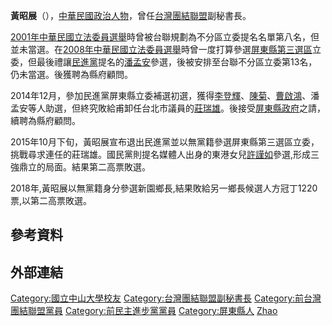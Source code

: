 {{BLPsources|time=2021-04-11T18:47:09+00:00}}
{{Infobox officeholder
|姓名=黃昭展
|圖像=第九屆立法委員選舉候選人黃昭展.png
|圖像大小=210px
|圖像說明=
|now=中華民國政治人士 
|period=
|sex=男 
|nationality={{ROC}}
|native place=[[台灣|台灣]][[屏東縣|屏東縣]]
|date of birth={{TWN}}[[屏東縣|屏東縣]]
|party={{Unbulleted list|{{Nonp}}（2015年10月－）|{{DPP}}（2012年－2015年10月）{{R|news1}}|{{TSU}}（2001年－2012年4月）}}
|place of birth=
|educate=
*屏東縣新園國中
*高雄市立高雄高級中學
*國立政治大學統計學系學士
*國立中山大學高階公共政策研究所
| past = 
*行政院政務顧問
*高雄市復興國小家長會長
*高雄市獅甲國中家長會長
*高雄市朝陽[[扶輪社|扶輪社]]創社社長
*台聯高雄市北區黨部主任委員
*2001年台聯立委南台灣指揮中心主任
*2002年台聯高雄選戰中心主任
*2004牽手護台灣高雄北區總指揮
*台聯中央黨部副秘書長（2012年1月）
*台聯南部辦公室主任
*高雄市人文關懷協會理事長
*台灣消費者保護協會副理事長
*高雄市各級學校家長協會理事
*高雄市屏東同鄉會常務理事
*屏東縣李登輝之友會常務監事
*屏東縣慈懷慈善會首席顧問
*塩洲國小家長會首席顧問
*屏東縣國武術總會首席顧問
*屏東縣沿海救難協會終身榮譽顧問
*中華民國拳擊協會顧問
*屏東縣慈恩協會顧問
*屏東縣造船業職業工會顧問
*屏東縣船舶修理業職業工會顧問
*屏東縣漁業文化促進協會顧問
*屏東縣人文關懷協會顧問
*屏東縣慈愛慈善會顧問
*屏東縣清水慈善會顧問
*屏東縣興心慈善會顧問
*屏東縣新園鄉港龍宮顧問
*東港鎮嘉蓮社區祥和促進會顧問
*東港鎮朝隆聖堂慈善會顧問 
}}
'''黃昭展'''（{{Bd|1956年|3月20日}}），[[中華民國|中華民國]][[政治人物|政治人物]]，曾任[[台灣團結聯盟|台灣團結聯盟]]副秘書長。

[[2001年中華民國立法委員選舉|2001年中華民國立法委員選舉]]時曾被台聯規劃為不分區立委提名名單第八名，但並未當選。在[[2008年中華民國立法委員選舉|2008年中華民國立法委員選舉]]時曾一度打算參選[[屏東縣第三選區|屏東縣第三選區]]立委，但最後禮讓[[民進黨|民進黨]]提名的[[潘孟安|潘孟安]]參選，後被安排至台聯不分區立委第13名，仍未當選。後獲聘為縣府顧問。

2014年12月，參加民進黨屏東縣立委補選初選，獲得[[李登輝|李登輝]]、[[陳菊|陳菊]]、[[曹啟鴻|曹啟鴻]]、潘孟安等人助選，但終究敗給甫卸任台北市議員的[[莊瑞雄|莊瑞雄]]。後接受[[屏東縣政府|屏東縣政府]]之請，續聘為縣府顧問。

2015年10月下旬，黃昭展宣布退出民進黨並以無黨籍參選屏東縣第三選區立委，挑戰尋求連任的莊瑞雄。國民黨則提名媒體人出身的東港女兒[[許謹如|許謹如]]參選,形成三強鼎立的局面。結果第二高票敗選。

2018年,黃昭展以無黨籍身分參選新園鄉長,結果敗給另一鄉長候選人方冠丁1220票,以第二高票敗選。
==參考資料==
{{Reflist|refs=
<ref name="news1">{{Cite news|url=https://news.ltn.com.tw/news/politics/breakingnews/2978360|title=屏南泛綠再分裂？ 黃昭展：「民進黨幫國民黨助選」立委|work=自由時報|date=2019-11-14|language=Zh-hant|accessdate=2021-04-11|archive-date=2021-04-11|archive-url=https://web.archive.org/web/20210411184816/https://news.ltn.com.tw/news/politics/breakingnews/2978360|dead-url=no}}</ref>
}}
==外部連結==
{{Authority control}}
{{DEFAULTSORT:H}}
[[Category:國立中山大學校友|Category:國立中山大學校友]]
[[Category:台灣團結聯盟副秘書長|Category:台灣團結聯盟副秘書長]]
[[Category:前台灣團結聯盟黨員|Category:前台灣團結聯盟黨員]]
[[Category:前民主進步黨黨員|Category:前民主進步黨黨員]]
[[Category:屏東縣人|Category:屏東縣人]]
[[Category:黃姓|Zhao]]